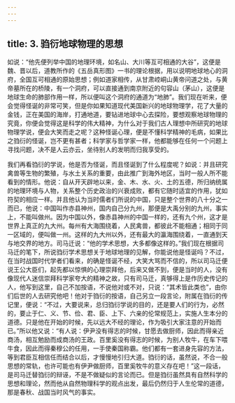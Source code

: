 ```yaml
---
---
---
```

title: 3. 驺衍地球物理的思想
---




如说：“他先便列举中国的地理环境，如名山、大川等互可相通的大谷”，这便是魏、晋以后，道教所作的《五岳真形图》一书的理论根据，用以说明地球地心的洞府，全国互可相通的原始思想；例如道家相传，从甘肃崆峒山黄帝问道之处，与黄帝墓所在的桥陵，有一个洞府，可以直接通到南京附近的句容山（茅山），这便是地球生命的肺部作用一样，所以便叫这个洞府的通道为“地肺”。我们现在听来，便会觉得怪诞的非常可笑，但是你如果知道现代美国新兴的地球物理学，花了大量的金钱，正在美国的海岸，打通地道，要钻进地球中心去探险，要想观察地球物理的究竟，你便会觉得这是科学的伟大精神，为什么对于我们古人理想中所研究的地球物理学说，便会大笑而走之呢？这种怪诞心理，便是不懂科学精神的毛病，如果比之驺衍的怪诞，岂不更有甚者；科学家与哲学家一样，他都能够在任何一个问题上寻找问题，决不是人云亦云，坐待别人的发明而归我享受的。

我们再看驺衍的学说，他是否为怪诞，而且怪诞到了什么程度呢？如说：并且研究禽兽等生物的繁殖，与水土关系的重要，由此推广到海外地区，当时一般人所不能看到的情形。他说：自从开天辟地以来，金、木、水、火、土的五德，所归纳统属的地理环境与人物，关系整个历史政治的兴衰成败，都有它随时适宜的作用，犹如符契的相应一样。并且他认为当时儒者们所说的中国，只是整个世界的八十分之一而已，他说：中国叫作赤县神州，国内自己分九州，那便是大禹分别的九州，事实上，不能叫做州。因为中国以外，像赤县神州的中国一样的，还有九个州，这才是世界上真正的九大州。每州有大海围绕着，人民禽兽，都彼此不能相通；相同于同一区域的，便叫做一州。这样的九大州以外，还有最大的瀛海围绕着，一直通到天与地交界的地方。司马迁说：“他的学术思想，大多都像这样的。”我们现在根据司马迁的笔下，所说驺衍学术思想关于地球地理的见解，你能说他是怪诞吗？不过，在当时战国时代学者们看来，的确是怪诞不经，大笑大骂而不信的，所以司马迁便说王公大臣们，起先都以惊惧的心理崇拜他，后来又做不到，便是当时的人，没有像现代人迷信崇拜科学家夸大的精神之故，只有司马迁，真够得上是作历史传记的人，他写到这里，自己不加按语，不说他对或不对，只说：“其术皆此类也”，由你们后世的人去研究他吧！他对于驺衍的按语，自己另立一段言论，附属在驺衍的传记里，便说：“不过，大要说来，总归驺衍学说的目的，还是要人们的行为，必然的，要止于仁、义、节、俭、君、臣、上下、六亲的伦常规范上，实施人生本分的道德。只是他在开始的时候，先以远大不经的理论，作为吸引大家注意的开始而已。”所以他又说：“有人说：伊尹没有得志的时候，甘愿去做厨师，因此而得亲近商汤，相互勉励而成商汤的王政。百里奚没有得志的时候，为别人牧牛，在车下喂牛食，因此而得秦穆公的任用，一手使秦国称霸。他们都有一套进身先容的方法，等到君臣互相信任而结合以后，才慢慢地引归大道。驺衍的话，虽然说，不合一般思想的常轨，也许可能也有伊尹做厨师，百里奚牧牛的意义存在吧！”这一段话，是司马迁替驺衍的辩诬，不是不做疑似的言论而已。但是驺衍虽然具有自然科学的思想和理论，然而他从自然物理科学的观点出发，最后仍然归于人生伦常的道德，那是春秋、战国当时风气的事实。